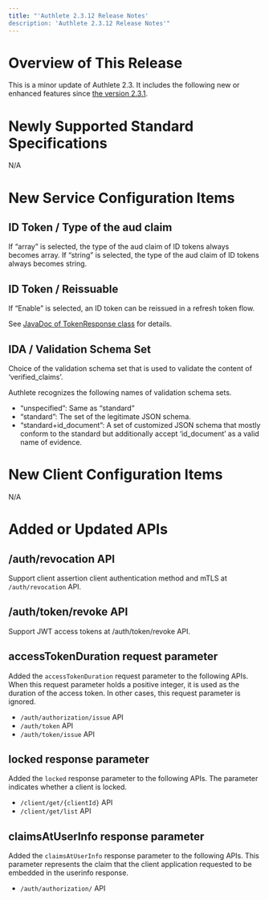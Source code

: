 ```yaml
---
title: "'Authlete 2.3.12 Release Notes'
description: 'Authlete 2.3.12 Release Notes'"
---
```


# Overview of This Release

This is a minor update of Authlete 2.3. It includes the following new or enhanced features since [the version 2.3.1](../2.3.1).

# Newly Supported Standard Specifications

N/A

# New Service Configuration Items

## ID Token / Type of the aud claim

If “array” is selected, the type of the aud claim of ID tokens always becomes array.
If “string” is selected, the type of the aud claim of ID tokens always becomes string.

## ID Token / Reissuable

If “Enable” is selected, an ID token can be reissued in a refresh token flow.

See [JavaDoc of TokenResponse class](https://authlete.github.io/authlete-java-common/com/authlete/common/dto/TokenResponse.html) for details.

## IDA / Validation Schema Set

Choice of the validation schema set that is used to validate the content of ‘verified_claims’.

Authlete recognizes the following names of validation schema sets.

- “unspecified”: Same as “standard”
- “standard”: The set of the legitimate JSON schema.
- “standard+id_document”: A set of customized JSON schema that mostly conform to the standard but additionally accept ‘id_document’ as a valid name of evidence.

# New Client Configuration Items

N/A

# Added or Updated APIs

## /auth/revocation API

Support client assertion client authentication method and mTLS at `/auth/revocation` API.

## /auth/token/revoke API

Support JWT access tokens at /auth/token/revoke API.

## accessTokenDuration request parameter

Added the `accessTokenDuration` request parameter to the following APIs. When this request parameter holds a positive integer, it is used as the duration of the access token. In other cases, this request parameter is ignored.

- `/auth/authorization/issue` API
- `/auth/token` API
- `/auth/token/issue` API

## locked response parameter

Added the `locked` response parameter to the following APIs. The parameter indicates whether a client is locked.

- `/client/get/{clientId}` API
- `/client/get/list` API

## claimsAtUserInfo response parameter

Added the `claimsAtUserInfo` response parameter to the following APIs. This parameter represents the claim that the client application requested to be embedded in the userinfo response.

- `/auth/authorization/` API
